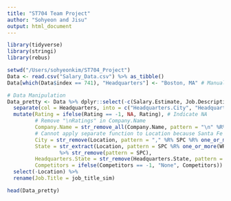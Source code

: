```yaml
---
title: "ST704 Team Project"
author: "Sohyeon and Jisu"
output: html_document
---
```


```r
library(tidyverse)
library(stringi)
library(rebus)
```


```r
setwd("/Users/sohyeonkim/ST704_Project")
Data <- read.csv("Salary_Data.csv") %>% as_tibble()
Data[which(Data$index == 741), "Headquarters"] <- "Boston, MA" # Manually fill the missing value
```


```r
# Data Manipulation
Data_pretty <- Data %>% dplyr::select(-c(Salary.Estimate, Job.Description, Job.Title, company_txt, Age, Job.Location)) %>% # Remove duplicated values
  separate(col = Headquarters, into = c("Headquarters.City", "Headquarters.State"), sep = ",") %>%
  mutate(Rating = ifelse(Rating == -1, NA, Rating), # Indicate NA
         # Remove "\nRatings" in Company.Name
         Company.Name = str_remove_all(Company.Name, pattern = "\n" %R% DGT %R% "." %R% DGT %R% END), 
         # Cannot apply separate function to Location because Santa Fe Springs, so manually separate it.
         City = str_remove(Location, pattern = "," %R% SPC %R% one_or_more(WRD) %R% END),
         State = str_extract(Location, pattern = SPC %R% one_or_more(WRD) %R% END) 
                 %>% str_remove(pattern = SPC), 
         Headquarters.State = str_remove(Headquarters.State, pattern = SPC), 
         Competitors = ifelse(Competitors == -1, "None", Competitors)) %>%
  select(-Location) %>%
  rename(Job.Title = job_title_sim)
```

```r
head(Data_pretty)
```
















